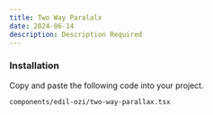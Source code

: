 ```yaml
---
title: Two Way Paralalx
date: 2024-06-14
description: Description Required
---
```


<ComponentPreview name="two-way-parallax-demo" />

<Steps>

### Installation

Copy and paste the following code into your project.

```text
components/edil-ozi/two-way-parallax.tsx
```

<ComponentSource name="two-way-parallax" />

</Steps>
